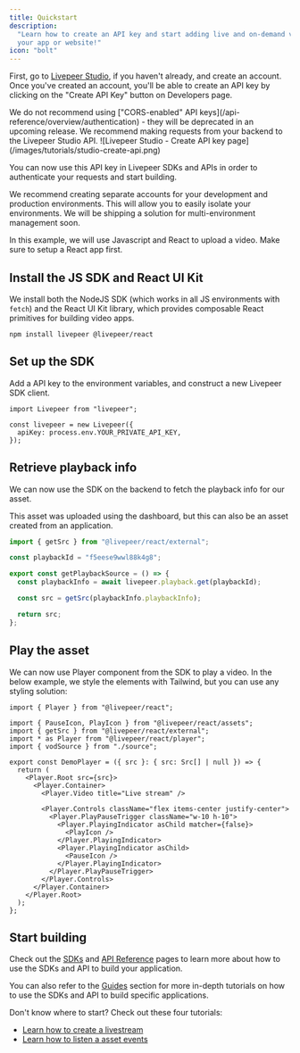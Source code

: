 ```yaml
---
title: Quickstart
description:
  "Learn how to create an API key and start adding live and on-demand video to
  your app or website!"
icon: "bolt"
---
```


First, go to [Livepeer Studio](https://livepeer.studio), if you haven't already,
and create an account. Once you've created an account, you'll be able to create
an API key by clicking on the "Create API Key" button on Developers page.

<Warning>
  We do not recommend using ["CORS-enabled" API
  keys](/api-reference/overview/authentication) - they will be deprecated in an
  upcoming release. We recommend making requests from your backend to the
  Livepeer Studio API.
</Warning>

<Frame>
  ![Livepeer Studio - Create API key
  page](/images/tutorials/studio-create-api.png)
</Frame>

You can now use this API key in Livepeer SDKs and APIs in order to authenticate
your requests and start building.

<Info>
  We recommend creating separate accounts for your development and production
  environments. This will allow you to easily isolate your environments. We will
  be shipping a solution for multi-environment management soon.
</Info>

In this example, we will use Javascript and React to upload a video. Make sure
to setup a React app first.

## Install the JS SDK and React UI Kit

We install both the NodeJS SDK (which works in all JS environments with `fetch`)
and the React UI Kit library, which provides composable React primitives for
building video apps.

```
npm install livepeer @livepeer/react
```

## Set up the SDK

Add a API key to the environment variables, and construct a new Livepeer SDK
client.

```tsx
import Livepeer from "livepeer";

const livepeer = new Livepeer({
  apiKey: process.env.YOUR_PRIVATE_API_KEY,
});
```

## Retrieve playback info

We can now use the SDK on the backend to fetch the playback info for our asset.

This asset was uploaded using the dashboard, but this can also be an asset
created from an application.

```ts
import { getSrc } from "@livepeer/react/external";

const playbackId = "f5eese9wwl88k4g8";

export const getPlaybackSource = () => {
  const playbackInfo = await livepeer.playback.get(playbackId);

  const src = getSrc(playbackInfo.playbackInfo);

  return src;
};
```

## Play the asset

We can now use Player component from the SDK to play a video. In the below
example, we style the elements with Tailwind, but you can use any styling
solution:

```tsx
import { Player } from "@livepeer/react";

import { PauseIcon, PlayIcon } from "@livepeer/react/assets";
import { getSrc } from "@livepeer/react/external";
import * as Player from "@livepeer/react/player";
import { vodSource } from "./source";

export const DemoPlayer = ({ src }: { src: Src[] | null }) => {
  return (
    <Player.Root src={src}>
      <Player.Container>
        <Player.Video title="Live stream" />

        <Player.Controls className="flex items-center justify-center">
          <Player.PlayPauseTrigger className="w-10 h-10">
            <Player.PlayingIndicator asChild matcher={false}>
              <PlayIcon />
            </Player.PlayingIndicator>
            <Player.PlayingIndicator asChild>
              <PauseIcon />
            </Player.PlayingIndicator>
          </Player.PlayPauseTrigger>
        </Player.Controls>
      </Player.Container>
    </Player.Root>
  );
};
```

## Start building

Check out the [SDKs](/sdks/introduction) and
[API Reference](/api-reference/overview/introduction) pages to learn more about
how to use the SDKs and API to build your application.

You can also refer to the [Guides](/developers/guides/overview) section for more
in-depth tutorials on how to use the SDKs and API to build specific
applications.

Don't know where to start? Check out these four tutorials:

- [Learn how to create a livestream](/developers/guides/create-livestream)
- [Learn how to listen a asset events](/developers/guides/listen-to-asset-events)
